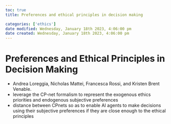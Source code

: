 ```yaml
---
toc: true
title: Preferences and ethical principles in decision making

categories: ['ethics']
date modified: Wednesday, January 18th 2023, 4:06:00 pm
date created: Wednesday, January 18th 2023, 4:06:00 pm
---
```


# Preferences and Ethical Principles in Decision Making


- Andrea Loreggia, Nicholas Mattei, Francesca Rossi, and Kristen Brent Venable.
- leverage the CP-net formalism to represent the exogenous ethics priorities and endogenous subjective preferences
- distance between CPnets so as to enable AI agents to make decisions using their subjective preferences if they are close enough to the ethical principles



